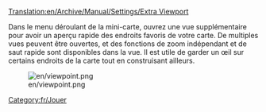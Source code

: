 [[Translation:en/Archive/Manual/Settings/Extra Viewport]]


[[Category:fr/Jouer]]
Dans le menu déroulant de la mini-carte, ouvrez une vue supplémentaire pour avoir un aperçu rapide des endroits favoris de votre carte. De multiples vues peuvent être ouvertes, et des fonctions de zoom indépendant et de saut rapide sont disponibles dans la vue. Il est utile de garder un œil sur certains endroits de la carte tout en construisant ailleurs.

[[File:en/viewpoint.png]]